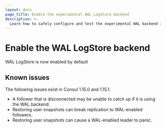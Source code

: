 ```yaml
---
layout: docs
page_title: Enable the experimental WAL LogStore backend
description: >-
  Learn how to safely configure and test the experimental WAL backend in your Consul deployment.
---
```


# Enable the WAL LogStore backend

WAL LogStore is now enabled by default

## Known issues

The following issues exist in Consul 1.15.0 and 1.15.1.

 * A follower that is disconnected may be unable to catch up if it is using the WAL backend.
 * Restoring user snapshots can break replication to WAL-enabled followers.
 * Restoring user snapshots can cause a WAL-enabled leader to panic.
